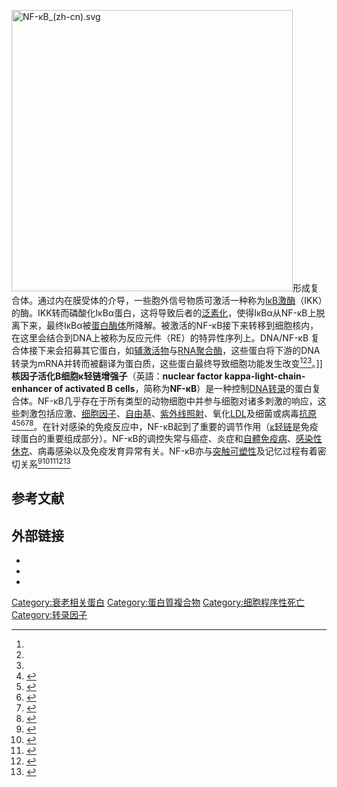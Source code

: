 [[File:NF-κB_(zh-cn).svg|450px]]形成复合体。通过内在膜受体的介导，一些胞外信号物质可激活一种称为[[IκB激酶|IκB激酶]]（IKK）的酶。IKK转而磷酸化IκBα蛋白，这将导致后者的[[泛素化|泛素化]]，使得IκBα从NF-κB上脱离下来，最终IκBα被[[蛋白酶体|蛋白酶体]]所降解。被激活的NF-κB接下来转移到细胞核内，在这里会结合到DNA上被称为反应元件（RE）的特异性序列上。DNA/NF-κB 复合体接下来会招募其它蛋白，如[[辅激活物|辅激活物]]与[[RNA聚合酶|RNA聚合酶]]，这些蛋白将下游的DNA转录为mRNA并转而被翻译为蛋白质，这些蛋白最终导致细胞功能发生改变<ref name="pmid17072321"/><ref name="pmid17303919"/><ref name="pmid17183360"/>。]]
'''核因子活化B细胞κ轻链增强子'''（英語：'''nuclear factor kappa-light-chain-enhancer of activated B cells'''，简称为'''NF-κB'''）是一种控制[[DNA|DNA]][[转录|转录]]的蛋白复合体。NF-κB几乎存在于所有类型的动物细胞中并参与细胞对诸多刺激的响应，这些刺激包括应激、[[细胞因子|细胞因子]]、[[自由基|自由基]]、[[紫外线照射|紫外线照射]]、氧化[[LDL|LDL]]及细菌或病毒[[抗原|抗原]]<ref name="pmid17072321">{{cite journal | author = Gilmore TD | title = Introduction to NF-κB: players, pathways, perspectives | journal = Oncogene | volume = 25 | issue = 51 | pages = 6680–4 | year = 2006 | pmid = 17072321 | doi = 10.1038/sj.onc.1209954 }}</ref><ref name="pmid17303919">{{cite journal | author = Brasier AR | title = The NF-κB regulatory network | journal = Cardiovasc. Toxicol. | volume = 6 | issue = 2 | pages = 111–30 | year = 2006 | pmid = 17303919 | doi = 10.1385/CT:6:2:111 | url =  }}</ref><ref name="pmid17183360">{{cite journal | author = Perkins ND | title = Integrating cell-signalling pathways with NF-κB and IKK function | journal = Nat. Rev. Mol. Cell Biol. | volume = 8 | issue = 1 | pages = 49–62 | pmid = 17183360 | doi = 10.1038/nrm2083 | url =  |date=January 2007}}</ref><ref name="pmid10602459">{{cite journal | author = Gilmore TD | title = The Rel/NF-κB signal transduction pathway: introduction | journal = Oncogene | volume = 18 | issue = 49 | pages = 6842–4 | year = 1999 | pmid = 10602459 | doi = 10.1038/sj.onc.1203237 }}</ref><ref name="pmid12795416">{{cite journal | author = Tian B, Brasier AR | title = Identification of a nuclear factor κ B-dependent gene network | journal = Recent Prog. Horm. Res. | volume = 58 | issue = | pages = 95–130 | year = 2003 | pmid = 12795416 | doi = 10.1210/rp.58.1.95 | url =  }}</ref>。在针对感染的免疫反应中，NF-κB起到了重要的调节作用（[[免疫球蛋白轻链|κ轻链]]是免疫球蛋白的重要组成部分）。NF-κB的调控失常与癌症、炎症和[[自體免疫病|自體免疫病]]、[[感染性休克|感染性休克]]、病毒感染以及免疫发育异常有关。NF-κB亦与[[突触可塑性|突触可塑性]]及记忆过程有着密切关系<ref name="Albensi_2000">{{cite journal | author = Albensi BC, Mattson MP | title = Evidence for the involvement of TNF and NF-κB in hippocampal synaptic plasticity | journal = Synapse | volume = 35 | issue = 2 | pages = 151–9 | year = 2000 | pmid = 10611641 | doi = 10.1002/(SICI)1098-2396(200002)35:2<151::AID-SYN8>3.0.CO;2-P  }}</ref><ref name="Meffert_2003">{{cite journal | author = Meffert MK, Chang JM, Wiltgen BJ, Fanselow MS, Baltimore D | title = NF-kappa B functions in synaptic signaling and behavior | journal = Nat. Neurosci. | volume = 6 | issue = 10 | pages = 1072–8 | pmid = 12947408 | doi = 10.1038/nn1110 |date=October 2003}}</ref><ref name="Levenson_2004">{{cite journal | author = Levenson JM, Choi S, Lee SY, Cao YA, Ahn HJ, Worley KC, Pizzi M, Liou HC, Sweatt JD | title = A bioinformatics analysis of memory consolidation reveals involvement of the transcription factor c-rel | journal = J. Neurosci. | volume = 24 | issue = 16 | pages = 3933–43 | pmid = 15102909 | doi = 10.1523/JNEUROSCI.5646-03.2004 |date=April 2004}}</ref><ref name="Freudenthal_1998">{{cite journal | author = Freudenthal R, Locatelli F, Hermitte G, Maldonado H, Lafourcade C, Delorenzi A, Romano A | title = Kappa-B like DNA-binding activity is enhanced after spaced training that induces long-term memory in the crab Chasmagnathus | journal = Neurosci. Lett. | volume = 242 | issue = 3 | pages = 143–6 | pmid = 9530926 | doi = 10.1016/S0304-3940(98)00059-7 |date=February 1998}}</ref><ref name="Merlo_2002">{{cite journal | author = Merlo E, Freudenthal R, Romano A | title = The IkappaB kinase inhibitor sulfasalazine impairs long-term memory in the crab Chasmagnathus | journal = Neuroscience | volume = 112 | issue = 1 | pages = 161–72 | year = 2002 | pmid = 12044481 | doi = 10.1016/S0306-4522(02)00049-0 }}</ref>
==参考文献==
{{reflist}}
==外部链接==
* {{MeshName|NF-kappa+B}}
* {{cite book |author=Sankar Ghosh |title=Handbook of Transcription Factor NF-κB |publisher=CRC |location=Boca Raton |year=2006 |pages= |isbn=0-8493-2794-6 |oclc= |doi=}}
* {{cite web | url = http://people.bu.edu/gilmore/nf-kb/ | title = The Rel/NF-κB Signal Transduction Pathway | accessdate = 2007-12-02 | author = Thomas D Gilmore | publisher = [[Boston_University|Boston University]] | archive-date = 2007-11-23 | archive-url = https://web.archive.org/web/20071123125217/http://people.bu.edu/gilmore/nf-kb/ | dead-url = yes }}

{{转录因子|g4}}

[[Category:衰老相关蛋白|Category:衰老相关蛋白]]
[[Category:蛋白質複合物|Category:蛋白質複合物]]
[[Category:细胞程序性死亡|Category:细胞程序性死亡]]
[[Category:转录因子|Category:转录因子]]